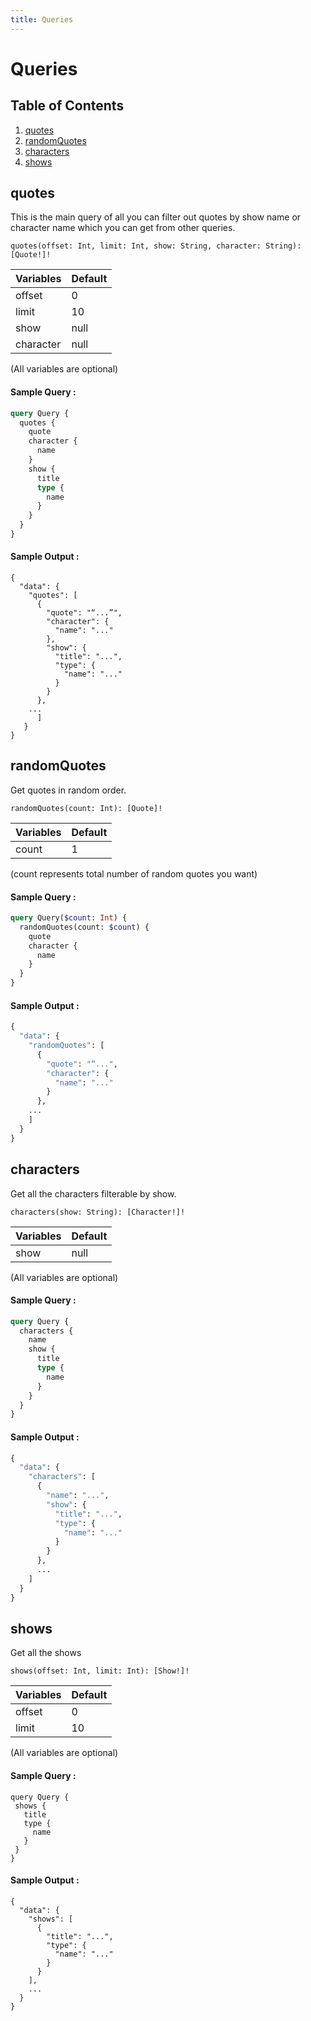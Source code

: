 ```yaml
---
title: Queries
---
```


# Queries

## Table of Contents

1. [quotes](#quotes)
2. [randomQuotes](#randomQuotes)
3. [characters](#characters)
4. [shows](#shows)

<h2 id="quotes">quotes</h2>

This is the main query of all you can filter out quotes by show name or character name which you can get from other queries.

```
quotes(offset: Int, limit: Int, show: String, character: String): [Quote!]!
```

| Variables | Default |
| --------- | ------- |
| offset    | 0       |
| limit     | 10      |
| show      | null    |
| character | null    |

(All variables are optional)

#### Sample Query :

```graphql
query Query {
  quotes {
    quote
    character {
      name
    }
    show {
      title
      type {
        name
      }
    }
  }
}
```

#### Sample Output :

```
{
  "data": {
    "quotes": [
      {
        "quote": "“...”",
        "character": {
          "name": "..."
        },
        "show": {
          "title": "...",
          "type": {
            "name": "..."
          }
        }
      },
    ...
      ]
   }
}
```

<h2 id="randomQuotes">randomQuotes</h2>

Get quotes in random order.

```
randomQuotes(count: Int): [Quote]!
```

| Variables | Default |
| --------- | ------- |
| count     | 1       |

(count represents total number of random quotes you want)

#### Sample Query :

```graphql
query Query($count: Int) {
  randomQuotes(count: $count) {
    quote
    character {
      name
    }
  }
}
```

#### Sample Output :

```graphql
{
  "data": {
    "randomQuotes": [
      {
        "quote": "“...",
        "character": {
          "name": "..."
        }
      },
    ...
    ]
  }
}
```

<h2 id="characters">characters</h2>

Get all the characters filterable by show.

```
characters(show: String): [Character!]!
```

| Variables | Default |
| --------- | ------- |
| show      | null    |

(All variables are optional)

#### Sample Query :

```graphql
query Query {
  characters {
    name
    show {
      title
      type {
        name
      }
    }
  }
}
```

#### Sample Output :

```graphql
{
  "data": {
    "characters": [
      {
        "name": "...",
        "show": {
          "title": "...",
          "type": {
            "name": "..."
          }
        }
      },
      ...
    ]
  }
}
```

<h2 id="shows">shows</h2>

Get all the shows

```
shows(offset: Int, limit: Int): [Show!]!
```

| Variables | Default |
| --------- | ------- |
| offset    | 0       |
| limit     | 10      |

(All variables are optional)

#### Sample Query :

```
query Query {
 shows {
   title
   type {
     name
   }
 }
}
```

#### Sample Output :

```
{
  "data": {
    "shows": [
      {
        "title": "...",
        "type": {
          "name": "..."
        }
      }
    ],
    ...
  }
}
```
